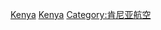 {{Commonscat|Airports in Kenya}}

[[Category:各國機場|Kenya]]
[[Category:非洲各國機場|Kenya]]
[[Category:肯尼亚航空|Category:肯尼亚航空]]